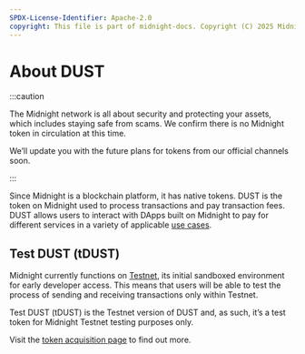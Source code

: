 ```yaml
---
SPDX-License-Identifier: Apache-2.0
copyright: This file is part of midnight-docs. Copyright (C) 2025 Midnight Foundation. Licensed under the Apache License, Version 2.0 (the "License"); You may not use this file except in compliance with the License. You may obtain a copy of the License at http://www.apache.org/licenses/LICENSE-2.0 Unless required by applicable law or agreed to in writing, software distributed under the License is distributed on an "AS IS" BASIS, WITHOUT WARRANTIES OR CONDITIONS OF ANY KIND, either express or implied. See the License for the specific language governing permissions and limitations under the License.
---
```


# About DUST

:::caution

The Midnight network is all about security and protecting your assets, which includes staying safe from scams. We confirm there is no Midnight token in circulation at this time. 

We’ll update you with the future plans for tokens from our official channels soon.

:::

Since Midnight is a blockchain platform, it has native tokens. DUST is the token on Midnight used to process transactions and pay transaction fees. DUST allows users to interact with DApps built on Midnight to pay for different services in a variety of applicable [use cases](../use-cases/).

## Test DUST (tDUST)

Midnight currently functions on [Testnet](/docs/learn/04-glossary.mdx#testnet), its initial sandboxed environment for early developer access. This means that users will be able to test the process of sending and receiving transactions only within Testnet. 

Test DUST (tDUST) is the Testnet version of DUST and, as such, it’s a test token for Midnight Testnet testing purposes only.

Visit the [token acquisition page](/docs/develop/tutorial/1-using/faucet.mdx) to find out more.


